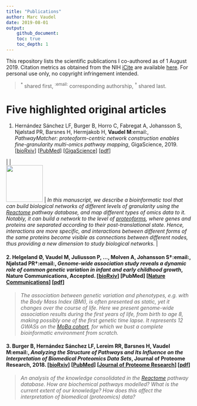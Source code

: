 ```yaml
---
title: "Publications"
author: Marc Vaudel
date: 2019-08-01
output: 
    github_document:
    toc: true
    toc_depth: 1
---
```



This repository lists the scientific publications I co-authored as of 1 August 2019. Citation metrics as obtained from the NIH [iCite](icite.od.nih.gov) are available [here](docs/icite/icite_report_01.08.2019.xlsx). For personal use only, no copyright infringement intended.

> <sup>*</sup> shared first, <sup>:email:</sup> corresponding authorship, <sup>†</sup> shared last. 


# Five highlighted original articles

1. Hernández Sánchez LF, Burger B, Horro C, Fabregat A, Johansson S, Njølstad PR, Barsnes H, Hermjakob H, **Vaudel M**:email:, _PathwayMatcher: proteoform-centric network construction enables fine-granularity multi-omics pathway mapping_, GigaScience, 2019. [[bioRxiv](https://doi.org/10.1101/375097)] [[PubMed](https://www.ncbi.nlm.nih.gov/pubmed/31363752)] [[GigaScience](https://doi.org/10.1093/gigascience/giz088)] [[pdf](docs/pdf/giz088.pdf)]

| | |
| <img src="docs/figures/PathwayMatcher.png" width="100" height="100" /> | _In this manuscript, we describe a bioinformatic tool that can build biological networks of different levels of granularity using the [Reactome](reactome.org) pathway database, and map different types of omics data to it. Notably, it can build a network to the level of [proteoforms](https://www.nature.com/articles/nmeth.2369), where genes and proteins are separated according to their post-translational state. Hence, interactions are more specific, and interactions between different forms of the same proteins become visible as connections between different nodes, thus providing a new dimension to study biological networks._ |


#### 2. Helgeland Ø, **Vaudel M**, Juliusson P, …, Molven A, Johansson S†:email:, Njølstad PR†:email:, _Genome-wide association study reveals a dynamic role of common genetic variation in infant and early childhood growth_, Nature Communications, Accepted. [[bioRxiv](https://doi.org/10.1101/478255)] [PubMed] [[Nature Communications](https://go.nature.com/2VeBDRa)] [[pdf](docs/pdf/478255.full.pdf)]

> _The association between genetic variation and phenotypes, _e.g._ with the Body Mass Index (BMI), is often presented as static, yet it changes over the course of life. Here we present genome-wide association results during the first years of life, from birth to age 8, making possibly one of the first genetic time lapse. It represents 12 GWASs on the [MoBa cohort](https://www.fhi.no/studier/moba/forskere/sporreskjemaer---mor-og-barn-unders/), for which we bust a complete bioinformatic environment from scratch._


#### 3. Burger B, Hernández Sánchez LF, Lereim RR, Barsnes H, **Vaudel M**:email:, _Analyzing the Structure of Pathways and Its Influence on the Interpretation of Biomedical Proteomics Data Sets_, Journal of Proteome Research, 2018. [[bioRxiv](https://doi.org/10.1101/333492 )] [[PubMed](https://www.ncbi.nlm.nih.gov/pubmed/30251541)] [[Journal of Proteome Research](https://pubs.acs.org/doi/10.1021/acs.jproteome.8b00464)] [[pdf](docs/pdf/acs.jproteome.8b00464.pdf)]

> _An analysis of the knowledge consolidated in the [Reactome](reactome.org) pathway database. How are biochemical pathways modelled? What is the current extent of our knowledge? How does this affect the interpretation of biomedical (proteomics) data?_
